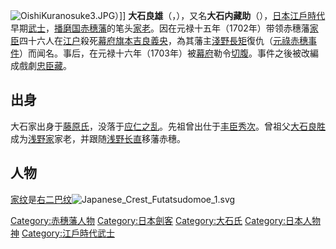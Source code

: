 [[File:OishiKuranosuke3.JPG|thumb]]）]]
'''大石良雄'''（{{jpn|j=大石 良雄|hg=おおいし よしお/よしたか|rm=Ōishi Yoshio/Yoshitaka|f=y}}，{{bd|1659年||1703年|3月20日|catIdx=Ōishi, Yoshio}}），又名'''大石内藏助'''（{{jpn|j=大石 内蔵助|hg=おおいし くらのすけ|rm=Ōishi Kuranosuke|f=y}}），[[日本|日本]][[江戶時代|江戶時代]]早期[[武士|武士]]，[[播磨国|播磨国]][[赤穗藩|赤穗藩]]的笔头[[家老|家老]]。因在元禄十五年（1702年）带领赤穗藩[[赤穗浪士|家臣]]四十六人在[[江户|江户]]殺死[[幕府|幕府]][[旗本|旗本]][[吉良義央|吉良義央]]，為其藩主[[淺野長矩|淺野長矩]]復仇（[[元祿赤穗事件|元祿赤穗事件]]）而闻名。事后，在元禄十六年（1703年）被[[江户幕府|幕府]]勒令[[切腹|切腹]]。事件之後被改編成戲劇[[忠臣藏|忠臣藏]]。

== 出身 ==
大石家出身于[[藤原氏|藤原氏]]，没落于[[应仁之乱|应仁之乱]]。先祖曾出仕于[[丰臣秀次|丰臣秀次]]。曾祖父[[大石良胜|大石良胜]]成为[[淺野家|浅野家]]家老，并跟随[[浅野长直|浅野长直]]移藩赤穗。

== 人物 ==
[[家紋|家纹]]是[[右二巴纹|右二巴纹]][[File:Japanese_Crest_Futatsudomoe_1.svg|thumb]]

{{Commonscat|Ōishi Kuranosuke Yoshio}}
{{Authority control}}
{{DEFAULTSORT:Oishi Yoshio}}
[[Category:赤穗藩人物|Category:赤穗藩人物]]
[[Category:日本劍客|Category:日本劍客]]
[[Category:大石氏|Category:大石氏]]
[[Category:日本人物神|Category:日本人物神]]
[[Category:江戶時代武士|Category:江戶時代武士]]